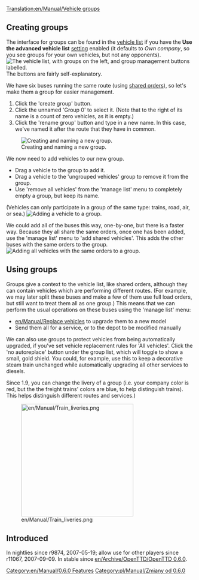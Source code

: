 [[Translation:en/Manual/Vehicle groups]]


{{pl/Manual/Tutorial}}

{{pl/Tłumaczenie|z = ang
|oryg. = en/Vechicle groups
|Postępy = 1
}}

== Creating groups ==
{{en/Note|A vehicle may only be in a single group at any one time}}
The interface for groups can be found in the [[en/Manual/Vehicle lists|vehicle list]] if you have the '''Use the advanced vehicle list''' [[en/Archive/Manual/Settings/Advanced Settings|setting]] enabled (it defaults to ''Own company'', so you see groups for your own vehicles, but not any opponents).
[[File:en/Manual/Groups-ungrouped.png|none|frame|The vehicle list, with groups on the left, and group management buttons labelled.]]
The buttons are fairly self-explanatory.

We have six buses running the same route (using [[en/Manual/Orders#shared-orders-2|shared orders]]), so let's make them a group for easier management.
# Click the 'create group' button.
# Click the unnamed 'Group 0' to select it. (Note that to the right of its name is a count of zero vehicles, as it is empty.)
# Click the 'rename group' button and type in a new name. In this case, we've named it after the route that they have in common.
[[File:en/Manual/Groups-newname.png|center|frame|Creating and naming a new group.]]

We now need to add vehicles to our new group.
* Drag a vehicle to the group to add it.
* Drag a vehicle to the 'ungrouped vehicles' group to remove it from the group.
* Use 'remove all vehicles' from the 'manage list' menu to completely empty a group, but keep its name.
(Vehicles can only participate in a group of the same type: trains, road, air, or sea.)
[[File:en/Manual/Groups-dragbus.png|center|frame|Adding a vehicle to a group.]]

We could add all of the buses this way, one-by-one, but there is a faster way.
Because they all share the same orders, once one has been added, use the 'manage list' menu to 'add shared vehicles'.
This adds the other buses with the same orders to the group.
[[File:en/Manual/Groups-addshared.png|center|frame|Adding all vehicles with the same orders to a group.]]

== Using groups ==
Groups give a context to the vehicle list, like shared orders, although they can contain vehicles which are performing different routes.
(For example, we may later split these buses and make a few of them use full load orders, but still want to treat them all as one group.)
This means that we can perform the usual operations on these buses using the 'manage list' menu:
* [[en/Manual/Replace vehicles]] to upgrade them to a new model
* Send them all for a service, or to the depot to be modified manually

We can also use groups to protect vehicles from being automatically upgraded, if you've set vehicle replacement rules for 'All vehicles'.
Click the 'no autoreplace' button under the group list, which will toggle to show a small, gold shield.
You could, for example, use this to keep a decorative steam train unchanged while automatically upgrading all other services to diesels.

Since 1.9, you can change the livery of a group (i.e. your company color is red, but the the freight trains' colors are
blue, to help distinguish trains). This helps distinguish different routes and services.)

[[File:en/Manual/Train liveries.png|right|300px]]

== Introduced ==
In nightlies since r9874, 2007-05-19; allow use for other players since r11067, 2007-09-09. In stable since [[en/Archive/OpenTTD/OpenTTD 0.6.0]].

[[Category:en/Manual/0.6.0 Features]]
[[Category:pl/Manual/Zmiany od 0.6.0]]